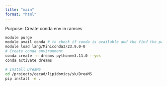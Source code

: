 ```yaml
---
title: "main"
format: "html"
---
```


Purpose: Create conda env in ramses
```bash
module purge
module avail conda # to check if conda is available and the find the path, truncated names works
module load lang/Miniconda3/23.9.0-0
# Create conda environment
conda create -n dreams python==3.11.0 --yes
conda activate dreams

# Install DreaMS
cd /projects/cecad/lipidomics/sk/DreaMS
pip install -e .  
```

